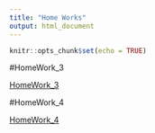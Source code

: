 ```yaml
---
title: "Home Works"
output: html_document
---
```


```r
knitr::opts_chunk$set(echo = TRUE)
```

#HomeWork_3

[HomeWork_3](HomeWork_3.html)

#HomeWork_4

[HomeWork_4](HomeWork_4.html)